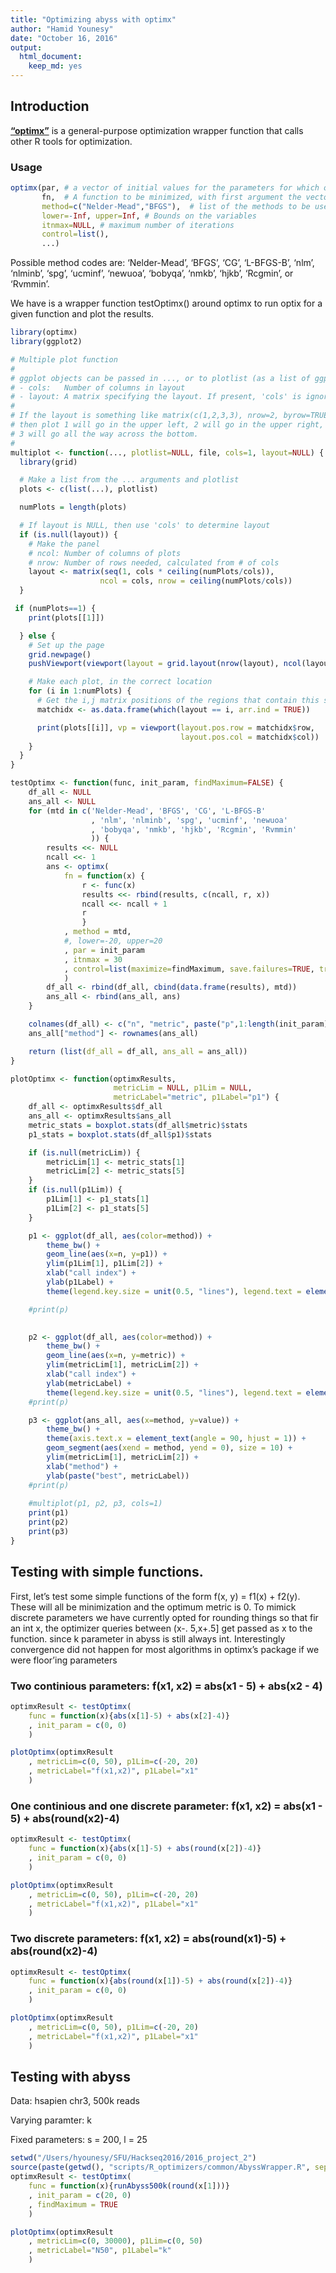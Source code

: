 ```yaml
---
title: "Optimizing abyss with optimx"
author: "Hamid Younesy"
date: "October 16, 2016"
output:
  html_document:
    keep_md: yes
---
```


## Introduction

**["optimx"](https://cran.r-project.org/web/packages/optimx/index.html)** is a 
general-purpose optimization wrapper function that calls other R tools for
optimization.

### Usage
```r
optimx(par, # a vector of initial values for the parameters for which optimal values are to be found. 
       fn,  # A function to be minimized, with first argument the vector of parameters
       method=c("Nelder-Mead","BFGS"),  # list of the methods to be used (can be more than one)
       lower=-Inf, upper=Inf, # Bounds on the variables
       itnmax=NULL, # maximum number of iterations
       control=list(),
       ...)
```

Possible method codes are: 'Nelder-Mead', 'BFGS', 'CG', 'L-BFGS-B',
'nlm', 'nlminb', 'spg', 'ucminf', 'newuoa', 'bobyqa', 'nmkb', 'hjkb', 'Rcgmin', or 'Rvmmin'.

We have is a wrapper function testOptimx() around optimx to run optix for a given function and
plot the results.

```r
library(optimx)
library(ggplot2)

# Multiple plot function
#
# ggplot objects can be passed in ..., or to plotlist (as a list of ggplot objects)
# - cols:   Number of columns in layout
# - layout: A matrix specifying the layout. If present, 'cols' is ignored.
#
# If the layout is something like matrix(c(1,2,3,3), nrow=2, byrow=TRUE),
# then plot 1 will go in the upper left, 2 will go in the upper right, and
# 3 will go all the way across the bottom.
#
multiplot <- function(..., plotlist=NULL, file, cols=1, layout=NULL) {
  library(grid)

  # Make a list from the ... arguments and plotlist
  plots <- c(list(...), plotlist)

  numPlots = length(plots)

  # If layout is NULL, then use 'cols' to determine layout
  if (is.null(layout)) {
    # Make the panel
    # ncol: Number of columns of plots
    # nrow: Number of rows needed, calculated from # of cols
    layout <- matrix(seq(1, cols * ceiling(numPlots/cols)),
                    ncol = cols, nrow = ceiling(numPlots/cols))
  }

 if (numPlots==1) {
    print(plots[[1]])

  } else {
    # Set up the page
    grid.newpage()
    pushViewport(viewport(layout = grid.layout(nrow(layout), ncol(layout))))

    # Make each plot, in the correct location
    for (i in 1:numPlots) {
      # Get the i,j matrix positions of the regions that contain this subplot
      matchidx <- as.data.frame(which(layout == i, arr.ind = TRUE))

      print(plots[[i]], vp = viewport(layout.pos.row = matchidx$row,
                                      layout.pos.col = matchidx$col))
    }
  }
}

testOptimx <- function(func, init_param, findMaximum=FALSE) {
    df_all <- NULL
    ans_all <- NULL
    for (mtd in c('Nelder-Mead', 'BFGS', 'CG', 'L-BFGS-B'
                  , 'nlm', 'nlminb', 'spg', 'ucminf', 'newuoa' 
                  , 'bobyqa', 'nmkb', 'hjkb', 'Rcgmin', 'Rvmmin'
                  )) {
        results <<- NULL
        ncall <<- 1
        ans <- optimx(
            fn = function(x) {
                r <- func(x)
                results <<- rbind(results, c(ncall, r, x))
                ncall <<- ncall + 1
                r
                }
            , method = mtd,
            #, lower=-20, upper=20
            , par = init_param
            , itnmax = 30
            , control=list(maximize=findMaximum, save.failures=TRUE, trace=0)
            )
        df_all <- rbind(df_all, cbind(data.frame(results), mtd))
        ans_all <- rbind(ans_all, ans)
    }

    colnames(df_all) <- c("n", "metric", paste("p",1:length(init_param), sep=""), "method")
    ans_all["method"] <- rownames(ans_all)

    return (list(df_all = df_all, ans_all = ans_all))
}

plotOptimx <- function(optimxResults, 
                       metricLim = NULL, p1Lim = NULL,
                       metricLabel="metric", p1Label="p1") {
    df_all <- optimxResults$df_all
    ans_all <- optimxResults$ans_all
    metric_stats = boxplot.stats(df_all$metric)$stats
    p1_stats = boxplot.stats(df_all$p1)$stats

    if (is.null(metricLim)) {
        metricLim[1] <- metric_stats[1]
        metricLim[2] <- metric_stats[5]
    }
    if (is.null(p1Lim)) {
        p1Lim[1] <- p1_stats[1]
        p1Lim[2] <- p1_stats[5]
    }

    p1 <- ggplot(df_all, aes(color=method)) +
        theme_bw() +
        geom_line(aes(x=n, y=p1)) +
        ylim(p1Lim[1], p1Lim[2]) +
        xlab("call index") +
        ylab(p1Label) +
        theme(legend.key.size = unit(0.5, "lines"), legend.text = element_text(size = rel(0.5)))

    #print(p)

    
    p2 <- ggplot(df_all, aes(color=method)) +
        theme_bw() +
        geom_line(aes(x=n, y=metric)) +
        ylim(metricLim[1], metricLim[2]) +
        xlab("call index") +
        ylab(metricLabel) +
        theme(legend.key.size = unit(0.5, "lines"), legend.text = element_text(size = rel(0.5)))
    #print(p)

    p3 <- ggplot(ans_all, aes(x=method, y=value)) +
        theme_bw() + 
        theme(axis.text.x = element_text(angle = 90, hjust = 1)) +
        geom_segment(aes(xend = method, yend = 0), size = 10) +
        ylim(metricLim[1], metricLim[2]) +
        xlab("method") +
        ylab(paste("best", metricLabel))
    #print(p)
    
    #multiplot(p1, p2, p3, cols=1)
    print(p1)
    print(p2)
    print(p3)
}
```

## Testing with simple functions.

First, let's test some simple functions of the form f(x, y) = f1(x) + f2(y).
These will all be minimization and the optimum metric is 0.
To mimick discrete parameters we have currently opted for rounding things so that fir an int x, the optimizer queries between (x-. 5,x+.5] get passed as x to the function. since k parameter in abyss is still always int. 
Interestingly convergence did not happen for most algorithms in optimx's package if we were floor'ing parameters

### Two continious parameters: f(x1, x2) = abs(x1 - 5) + abs(x2 - 4)

```r
optimxResult <- testOptimx(
    func = function(x){abs(x[1]-5) + abs(x[2]-4)}
    , init_param = c(0, 0)
    )

plotOptimx(optimxResult
    , metricLim=c(0, 50), p1Lim=c(-20, 20)
    , metricLabel="f(x1,x2)", p1Label="x1"
    )
```

### One continious and one discrete parameter: f(x1, x2) = abs(x1 - 5) + abs(round(x2)-4)

```r
optimxResult <- testOptimx(
    func = function(x){abs(x[1]-5) + abs(round(x[2])-4)}
    , init_param = c(0, 0)
    )

plotOptimx(optimxResult
    , metricLim=c(0, 50), p1Lim=c(-20, 20)
    , metricLabel="f(x1,x2)", p1Label="x1"
    )
```

### Two discrete parameters: f(x1, x2) = abs(round(x1)-5) + abs(round(x2)-4)

```r
optimxResult <- testOptimx(
    func = function(x){abs(round(x[1])-5) + abs(round(x[2])-4)}
    , init_param = c(0, 0)
    )

plotOptimx(optimxResult
    , metricLim=c(0, 50), p1Lim=c(-20, 20)
    , metricLabel="f(x1,x2)", p1Label="x1"
    )
```

## Testing with abyss
Data: hsapien chr3, 500k reads

Varying paramter: k

Fixed parameters: s = 200, l = 25

```r
setwd("/Users/hyounesy/SFU/Hackseq2016/2016_project_2")
source(paste(getwd(), "scripts/R_optimizers/common/AbyssWrapper.R", sep="/"))
optimxResult <- testOptimx(
    func = function(x){runAbyss500k(round(x[1]))}
    , init_param = c(20, 0)
    , findMaximum = TRUE 
    )

plotOptimx(optimxResult
    , metricLim=c(0, 30000), p1Lim=c(0, 50)
    , metricLabel="N50", p1Label="k"
    )
```



